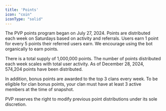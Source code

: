 ```yaml
---
title: 'Points'
icon: "coin"
iconType: "solid"
---
```


The PVP points program began on July 27, 2024. Points are distributed each week on Saturdays based on activity and referrals. Users earn 1 point for every 5 points their referred users earn. We encourage using the bot organically to earn points.

There is a total supply of 1,000,000 points. The number of points distributed each week scales with total user activity. As of December 28, 2024, 574,204 points have been distributed.

In addition, bonus points are awarded to the top 3 clans every week. To be eligible for clan bonus points, your clan must have at least 3 active members at the time of snapshot.

PVP reserves the right to modify previous point distributions under its sole discretion.